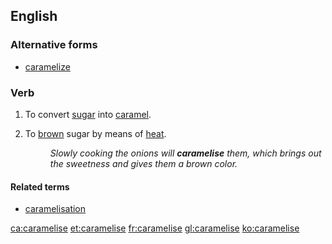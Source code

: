 ==English==

===Alternative forms===
* [[caramelize]]

===Verb===
{{en-verb|caramelises|caramelising|caramelised}}

# {{lb|en|cooking}} To convert [[sugar]] into [[caramel]].
# {{lb|en|cooking}} To [[brown]] sugar by means of [[heat]].
#: ''Slowly cooking the onions will '''caramelise''' them, which brings out the sweetness and gives them a brown color.''

====Related terms====
* [[caramelisation]]

[[ca:caramelise]]
[[et:caramelise]]
[[fr:caramelise]]
[[gl:caramelise]]
[[ko:caramelise]]